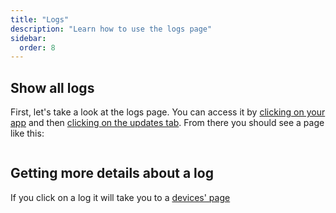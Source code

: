 ```yaml
---
title: "Logs"
description: "Learn how to use the logs page"
sidebar:
  order: 8
---
```


## Show all logs
First, let's take a look at the logs page. You can access it by [clicking on your app](/docs/webapp/main-page) and then [clicking on the updates tab](/docs/webapp/main-app-page).
From there you should see a page like this:

<figure><img style="margin-left: auto; margin-right: auto" src="/logs.png" alt="" /><figcaption></figcaption></figure>

## Getting more details about a log

If you click on a log it will take you to a [devices' page](/docs/webapp/devices/)
